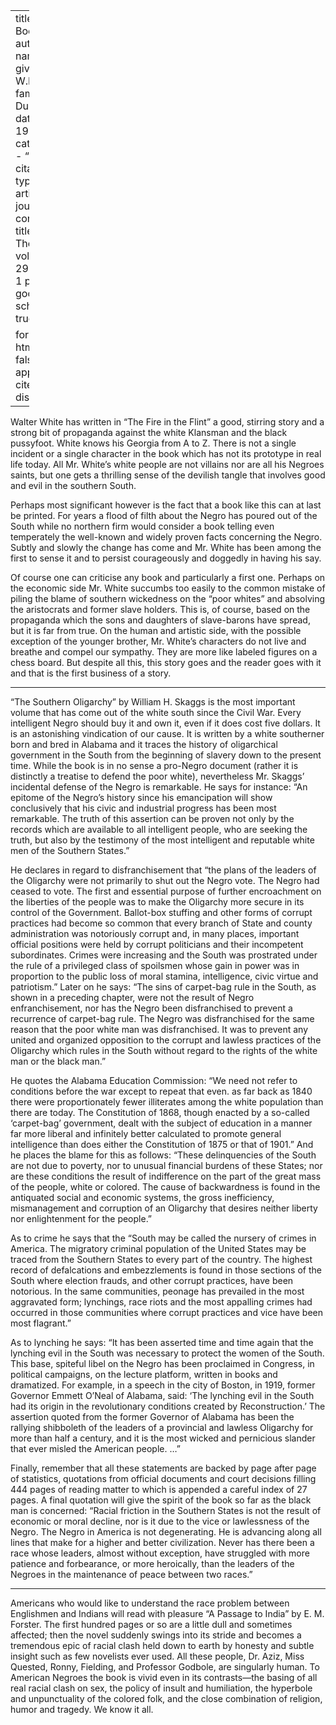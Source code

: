 
---
title: 'Fall Books'
author:
  - name:
      given: W.E.B.
      family: Du Bois
date: May 1924
categories: 
  - ""
citation: 
  type: article-journal
  container-title: The Crisis
  volume: 291
  issue: 1
  page: 13
google-scholar: true

format:
  html:
    toc: false
    appendix-cite-as: display
---



Walter White has written in "The Fire in the Flint" a good, stirring story and a strong bit of propaganda against the white Klansman and the black pussyfoot. White knows his Georgia from A to Z. There is not a single incident or a single character in the book which has not its prototype in real life today. All Mr. White's white people are not villains nor are all his Negroes saints, but one gets a thrilling sense of the devilish tangle that involves good and evil in the southern South.

Perhaps most significant however is the fact that a book like this can at last be printed. For years a flood of filth about the Negro has poured out of the South while no northern firm would consider a book telling even temperately the well-known and widely proven facts concerning the Negro. Subtly and slowly the change has come and Mr. White has been among the first to sense it and to persist courageously and doggedly in having his say. 

Of course one can criticise any book and particularly a first one. Perhaps on the economic side Mr. White succumbs too easily to the common mistake of piling the blame of southern wickedness on the "poor whites" and absolving the aristocrats and former slave holders. This is, of course, based on the propaganda which the sons and daughters of slave-barons have spread, but it is far from true. On the human and artistic side, with the possible exception of the younger brother, Mr. White's characters do not live and breathe and compel our sympathy. They are more like labeled figures on a chess board. But despite all this, this story goes and the reader goes with it and that is the first business of a story. 

<hr class="break">

"The Southern Oligarchy" by William H. Skaggs is the most important volume that has come out of the white south since the Civil War. Every intelligent Negro should buy it and own it, even if it does cost five dollars. It is an astonishing vindication of our cause. It is written by a white southerner born and bred in Alabama and it traces the history of oligarchical government in the South from the beginning of slavery down to the present time. While the book is in no sense a pro-Negro document (rather it is distinctly a treatise to defend the poor white), nevertheless Mr. Skaggs' incidental defense of the Negro is remarkable. He says for instance: "An epitome of the Negro's history since his emancipation will show conclusively that his civic and industrial progress has been most remarkable. The truth of this assertion can be proven not only by the records which are available to all intelligent people, who are seeking the truth, but also by the testimony of the most intelligent and reputable white men of the Southern States." 

He declares in regard to disfranchisement that "the plans of the leaders of the Oligarchy were not primarily to shut out the Negro vote. The Negro had ceased to vote. The first and essential purpose of further encroachment on the liberties of the people was to make the Oligarchy more secure in its control of the Government. Ballot-box stuffing and other forms of corrupt practices had become so common that every branch of State and county administration was notoriously corrupt and, in many places, important official positions were held by corrupt politicians and their incompetent subordinates. Crimes were increasing and the South was prostrated under the rule of a privileged class of spoilsmen whose gain in power was in proportion to the public loss of moral stamina, intelligence, civic virtue and patriotism." Later on he says: "The sins of carpet-bag rule in the South, as shown in a preceding chapter, were not the result of Negro enfranchisement, nor has the Negro been disfranchised to prevent a recurrence of carpet-bag rule. The Negro was disfranchised for the same reason that the poor white man was disfranchised. It was to prevent any united and organized opposition to the corrupt and lawless practices of the Oligarchy which rules in the South without regard to the rights of the white man or the black man." 

He quotes the Alabama Education Commission: "We need not refer to conditions before the war except to repeat that even. as far back as 1840 there were proportionately fewer illiterates among the white population than there are today. The Constitution of 1868, though enacted by a so-called 'carpet-bag' government, dealt with the subject of education in a manner far more liberal and infinitely better calculated to promote general intelligence than does either the Constitution of 1875 or that of 1901." And he places the blame for this as follows: "These delinquencies of the South are not due to poverty, nor to unusual financial burdens of these States; nor are these conditions the result of indifference on the part of the great mass of the people, white or colored. The cause of backwardness is found in the antiquated social and economic systems, the gross inefficiency, mismanagement and corruption of an Oligarchy that desires neither liberty nor enlightenment for the people." 

As to crime he says that the "South may be called the nursery of crimes in America. The migratory criminal population of the United States may be traced from the Southern States to every part of the country. The highest record of defalcations and embezzlements is found in those sections of the South where election frauds, and other corrupt practices, have been notorious. In the same communities, peonage has prevailed in the most aggravated form; lynchings, race riots and the most appalling crimes had occurred in those communities where corrupt practices and vice have been most flagrant." 

As to lynching he says: "It has been asserted time and time again that the lynching evil in the South was necessary to protect the women of the South. This base, spiteful libel on the Negro has been proclaimed in Congress, in political campaigns, on the lecture platform, written in books and dramatized. For example, in a speech in the city of Boston, in 1919, former Governor Emmett O'Neal of Alabama, said: 'The lynching evil in the South had its origin in the revolutionary conditions created by Reconstruction.' The assertion quoted from the former Governor of Alabama has been the rallying shibboleth of the leaders of a provincial and lawless Oligarchy for more than half a century, and it is the most wicked and pernicious slander that ever misled the American people. …" 

Finally, remember that all these statements are backed by page after page of statistics, quotations from official documents and court decisions filling 444 pages of reading matter to which is appended a careful index of 27 pages. A final quotation will give the spirit of the book so far as the black man is concerned: "Racial friction in the Southern States is not the result of economic or moral decline, nor is it due to the vice or lawlessness of the Negro. The Negro in America is not degenerating. He is advancing along all lines that make for a higher and better civilization. Never has there been a race whose leaders, almost without exception, have struggled with more patience and forbearance, or more heroically, than the leaders of the Negroes in the maintenance of peace between two races." 

<hr class="break">

Americans who would like to understand the race problem between Englishmen and Indians will read with pleasure "A Passage to India" by E. M. Forster. The first hundred pages or so are a little dull and sometimes affected; then the novel suddenly swings into its stride and becomes a tremendous epic of racial clash held down to earth by honesty and subtle insight such as few novelists ever used. All these people, Dr. Aziz, Miss Quested, Ronny, Fielding, and Professor Godbole, are singularly human. To American Negroes the book is vivid even in its contrasts---the basing of all real racial clash on sex, the policy of insult and humiliation, the hyperbole and unpunctuality of the colored folk, and the close combination of religion, humor and tragedy. We know it all.

